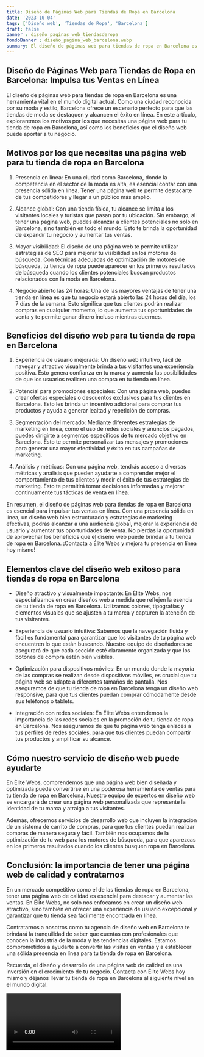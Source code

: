 ```yaml
---
title: Diseño de Páginas Web para Tiendas de Ropa en Barcelona
date: '2023-10-04'
tags: ['Diseño web', 'Tiendas de Ropa', 'Barcelona']
draft: false
banner : diseño_paginas_web_tiendasderopa
fondoBanner : diseño_pagina_web_barcelona.webp
summary: El diseño de páginas web para tiendas de ropa en Barcelona es una herramienta vital en el mundo digital actual. Como una ciudad reconocida por su moda y estilo, Barcelona ofrece un escenario perfecto para que las tiendas de moda se destaquen y alcancen el éxito en línea. En este artículo, exploraremos los motivos por los que necesitas una página web para tu tienda de ropa en Barcelona, así como los beneficios que el diseño web puede aportar a tu negocio.
---
```


## Diseño de Páginas Web para Tiendas de Ropa en Barcelona: Impulsa tus Ventas en Línea

El diseño de páginas web para tiendas de ropa en Barcelona es una herramienta vital en el mundo digital actual. Como una ciudad reconocida por su moda y estilo, Barcelona ofrece un escenario perfecto para que las tiendas de moda se destaquen y alcancen el éxito en línea. En este artículo, exploraremos los motivos por los que necesitas una página web para tu tienda de ropa en Barcelona, así como los beneficios que el diseño web puede aportar a tu negocio.

## Motivos por los que necesitas una página web para tu tienda de ropa en Barcelona

1. Presencia en línea: En una ciudad como Barcelona, donde la competencia en el sector de la moda es alta, es esencial contar con una presencia sólida en línea. Tener una página web te permite destacarte de tus competidores y llegar a un público más amplio.

2. Alcance global: Con una tienda física, tu alcance se limita a los visitantes locales y turistas que pasan por tu ubicación. Sin embargo, al tener una página web, puedes alcanzar a clientes potenciales no solo en Barcelona, sino también en todo el mundo. Esto te brinda la oportunidad de expandir tu negocio y aumentar tus ventas.

3. Mayor visibilidad: El diseño de una página web te permite utilizar estrategias de SEO para mejorar tu visibilidad en los motores de búsqueda. Con técnicas adecuadas de optimización de motores de búsqueda, tu tienda de ropa puede aparecer en los primeros resultados de búsqueda cuando los clientes potenciales buscan productos relacionados con la moda en Barcelona.

4. Negocio abierto las 24 horas: Una de las mayores ventajas de tener una tienda en línea es que tu negocio estará abierto las 24 horas del día, los 7 días de la semana. Esto significa que tus clientes podrán realizar compras en cualquier momento, lo que aumenta tus oportunidades de venta y te permite ganar dinero incluso mientras duermes.

## Beneficios del diseño web para tu tienda de ropa en Barcelona

1. Experiencia de usuario mejorada: Un diseño web intuitivo, fácil de navegar y atractivo visualmente brinda a tus visitantes una experiencia positiva. Esto genera confianza en tu marca y aumenta las posibilidades de que los usuarios realicen una compra en tu tienda en línea.

2. Potencial para promociones especiales: Con una página web, puedes crear ofertas especiales o descuentos exclusivos para tus clientes en Barcelona. Esto les brinda un incentivo adicional para comprar tus productos y ayuda a generar lealtad y repetición de compras.

3. Segmentación del mercado: Mediante diferentes estrategias de marketing en línea, como el uso de redes sociales y anuncios pagados, puedes dirigirte a segmentos específicos de tu mercado objetivo en Barcelona. Esto te permite personalizar tus mensajes y promociones para generar una mayor efectividad y éxito en tus campañas de marketing.

4. Análisis y métricas: Con una página web, tendrás acceso a diversas métricas y análisis que pueden ayudarte a comprender mejor el comportamiento de tus clientes y medir el éxito de tus estrategias de marketing. Esto te permitirá tomar decisiones informadas y mejorar continuamente tus tácticas de venta en línea.

En resumen, el diseño de páginas web para tiendas de ropa en Barcelona es esencial para impulsar tus ventas en línea. Con una presencia sólida en línea, un diseño web bien estructurado y estrategias de marketing efectivas, podrás alcanzar a una audiencia global, mejorar la experiencia de usuario y aumentar tus oportunidades de venta. No pierdas la oportunidad de aprovechar los beneficios que el diseño web puede brindar a tu tienda de ropa en Barcelona. ¡Contacta a Élite Webs y mejora tu presencia en línea hoy mismo!

<GifSeo />

<Cta />

## Elementos clave del diseño web exitoso para tiendas de ropa en Barcelona

- Diseño atractivo y visualmente impactante: En Élite Webs, nos especializamos en crear diseños web a medida que reflejen la esencia de tu tienda de ropa en Barcelona. Utilizamos colores, tipografías y elementos visuales que se ajusten a tu marca y capturen la atención de tus visitantes.

- Experiencia de usuario intuitiva: Sabemos que la navegación fluida y fácil es fundamental para garantizar que los visitantes de tu página web encuentren lo que están buscando. Nuestro equipo de diseñadores se asegurará de que cada sección esté claramente organizada y que los botones de compra estén bien visibles.

- Optimización para dispositivos móviles: En un mundo donde la mayoría de las compras se realizan desde dispositivos móviles, es crucial que tu página web se adapte a diferentes tamaños de pantalla. Nos aseguramos de que tu tienda de ropa en Barcelona tenga un diseño web responsive, para que tus clientes puedan comprar cómodamente desde sus teléfonos o tablets.

- Integración con redes sociales: En Élite Webs entendemos la importancia de las redes sociales en la promoción de tu tienda de ropa en Barcelona. Nos aseguramos de que tu página web tenga enlaces a tus perfiles de redes sociales, para que tus clientes puedan compartir tus productos y amplificar su alcance.

## Cómo nuestro servicio de diseño web puede ayudarte

En Élite Webs, comprendemos que una página web bien diseñada y optimizada puede convertirse en una poderosa herramienta de ventas para tu tienda de ropa en Barcelona. Nuestro equipo de expertos en diseño web se encargará de crear una página web personalizada que represente la identidad de tu marca y atraiga a tus visitantes.

Además, ofrecemos servicios de desarrollo web que incluyen la integración de un sistema de carrito de compras, para que tus clientes puedan realizar compras de manera segura y fácil. También nos ocupamos de la optimización de tu web para los motores de búsqueda, para que aparezcas en los primeros resultados cuando los clientes busquen ropa en Barcelona.

## Conclusión: la importancia de tener una página web de calidad y contratarnos

En un mercado competitivo como el de las tiendas de ropa en Barcelona, tener una página web de calidad es esencial para destacar y aumentar las ventas. En Élite Webs, no solo nos enfocamos en crear un diseño web atractivo, sino también en ofrecer una experiencia de usuario excepcional y garantizar que tu tienda sea fácilmente encontrada en línea.

Contratarnos a nosotros como tu agencia de diseño web en Barcelona te brindará la tranquilidad de saber que cuentas con profesionales que conocen la industria de la moda y las tendencias digitales. Estamos comprometidos a ayudarte a convertir las visitas en ventas y a establecer una sólida presencia en línea para tu tienda de ropa en Barcelona.

Recuerda, el diseño y desarrollo de una página web de calidad es una inversión en el crecimiento de tu negocio. Contacta con Élite Webs hoy mismo y déjanos llevar tu tienda de ropa en Barcelona al siguiente nivel en el mundo digital.

<Video />

<CtaBot job='Tiendas de Ropa' city='Barcelona'/>

<Gmaps query='Barcelona+españa+maps' />